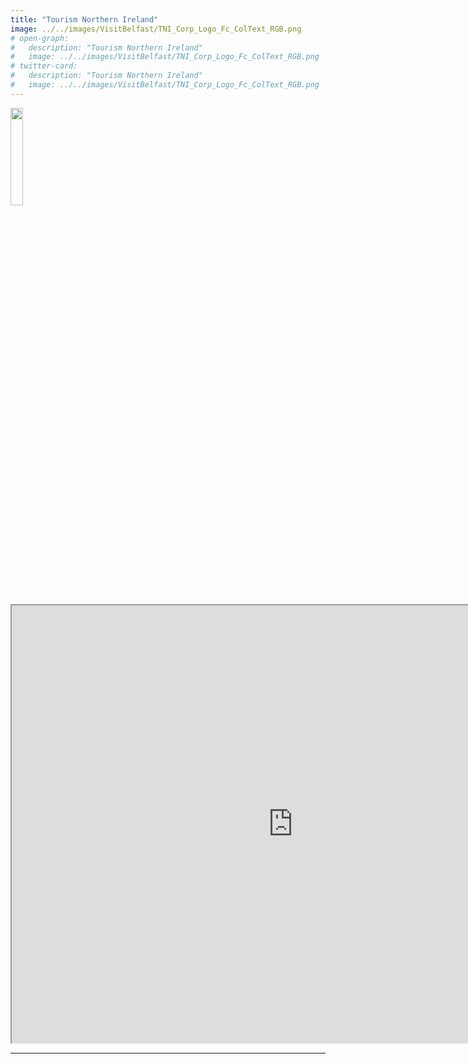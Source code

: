 ```yaml
---
title: "Tourism Northern Ireland"
image: ../../images/VisitBelfast/TNI_Corp_Logo_Fc_ColText_RGB.png
# open-graph:
#   description: "Tourism Northern Ireland"
#   image: ../../images/VisitBelfast/TNI_Corp_Logo_Fc_ColText_RGB.png
# twitter-card:
#   description: "Tourism Northern Ireland"
#   image: ../../images/VisitBelfast/TNI_Corp_Logo_Fc_ColText_RGB.png
---
```


![](../../images/VisitBelfast/TNI_Corp_Logo_Fc_ColText_RGB.png){fig-align="left" fig-alt="The Tourism Northern Ireland Logo." width=20%}


```{=html}
<iframe width="900" height="700" src="https://www.tourismni.com/" title="Tourism Northern Ireland Website"></iframe>
```
---
